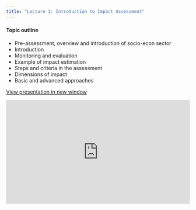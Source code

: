 ```yaml
---
title: "Lecture 1: Introduction to Impact Assessment"
---
```


#### Topic outline

- Pre-assessment, overview and introduction of socio-econ sector
- Introduction
- Monitoring and evaluation
- Example of impact estimation
- Steps and criteria in the assessment
- Dimensions of impact 
- Basic and advanced approaches

<a href="https://drive.google.com/file/d/1VviVdmYbWp_5NbzOltqi1DcLr5EiyJC6/view?usp=sharing" target="_blank" class="btn-slides">View presentation in new window</a>


::: {.box style="padding-bottom:56.25%; position:relative; display:block; width:100%;"}

<iframe src="https://drive.google.com/file/d/1VviVdmYbWp_5NbzOltqi1DcLr5EiyJC6/preview" 
        style="position:absolute; top:0; left:0; width:100%; height:100%;" 
        frameborder="0" 
        allow="autoplay"></iframe>

:::
